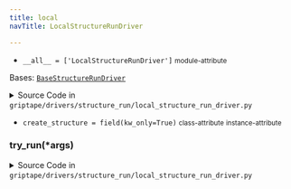 ```yaml
---
title: local
navTitle: LocalStructureRunDriver

---
```


-   `__all__ = ['LocalStructureRunDriver']` <small>module-attribute</small>  <span id="griptape.drivers.structure_run.local.__all__"></span> 

<span id="griptape.drivers.structure_run.local.LocalStructureRunDriver"></span>

Bases:
 [`BaseStructureRunDriver`](base_structure_run_driver.mdx#griptape.drivers.structure_run.base_structure_run_driver.BaseStructureRunDriver "BaseStructureRunDriver (griptape.drivers.structure_run.base_structure_run_driver.BaseStructureRunDriver)")

<details><summary>Source Code in <code>griptape&#47;drivers&#47;structure_run&#47;local_structure_run_driver.py</code></summary>

```python
@define
class LocalStructureRunDriver(BaseStructureRunDriver):
    create_structure: Callable[[], Structure] = field(kw_only=True)

    def try_run(self, *args: BaseArtifact) -> BaseArtifact:
        old_env = os.environ.copy()
        try:
            os.environ.update(self.env)
            structure = self.create_structure().run(*[arg.value for arg in args])
        finally:
            os.environ.clear()
            os.environ.update(old_env)

        return structure.output
```

</details>

-   `create_structure = field(kw_only=True)` <small>class-attribute</small> <small>instance-attribute</small>  <span id="griptape.drivers.structure_run.local.LocalStructureRunDriver.create_structure"></span> 

<span id="griptape.drivers.structure_run.local.LocalStructureRunDriver.try_run"></span>

### try_run(\*args)

<details><summary>Source Code in <code>griptape&#47;drivers&#47;structure_run&#47;local_structure_run_driver.py</code></summary>

```python
def try_run(self, *args: BaseArtifact) -> BaseArtifact:
    old_env = os.environ.copy()
    try:
        os.environ.update(self.env)
        structure = self.create_structure().run(*[arg.value for arg in args])
    finally:
        os.environ.clear()
        os.environ.update(old_env)

    return structure.output
```

</details>
